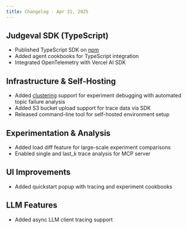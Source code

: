```yaml
---
title: Changelog - Apr 21, 2025
---
```


## Judgeval SDK (TypeScript)
* Published TypeScript SDK on [npm](https://www.npmjs.com/package/judgeval)
* Added agent cookbooks for TypeScript integration
* Integrated OpenTelemetry with Vercel AI SDK

## Infrastructure & Self-Hosting
* Added [clustering](/clustering/clustering) support for experiment debugging with automated topic failure analysis
* Added S3 bucket upload support for trace data via SDK
* Released command-line tool for self-hosted environment setup

## Experimentation & Analysis
* Added load diff feature for large-scale experiment comparisons
* Enabled single and last_k trace analysis for MCP server

## UI Improvements
* Added quickstart popup with tracing and experiment cookbooks

## LLM Features
* Added async LLM client tracing support